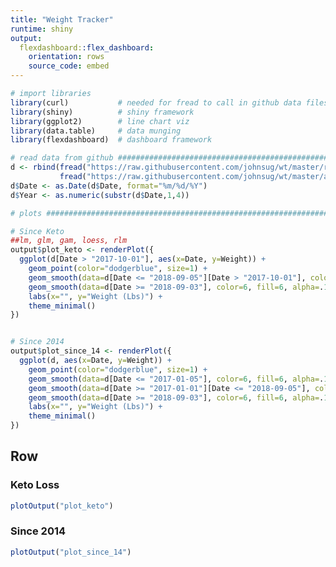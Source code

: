 ```yaml
---
title: "Weight Tracker"
runtime: shiny
output:
  flexdashboard::flex_dashboard:
    orientation: rows
    source_code: embed
---
```


```r
# import libraries
library(curl)           # needed for fread to call in github data files
library(shiny)          # shiny framework
library(ggplot2)        # line chart viz
library(data.table)     # data munging
library(flexdashboard)  # dashboard framework

# read data from github ##########################################################################
d <- rbind(fread("https://raw.githubusercontent.com/johnsug/wt/master/recent_wt.csv"), 
           fread("https://raw.githubusercontent.com/johnsug/wt/master/archived_wt.csv"))
d$Date <- as.Date(d$Date, format="%m/%d/%Y")
d$Year <- as.numeric(substr(d$Date,1,4))

# plots ##########################################################################################

# Since Keto
##lm, glm, gam, loess, rlm
output$plot_keto <- renderPlot({
  ggplot(d[Date > "2017-10-01"], aes(x=Date, y=Weight)) + 
    geom_point(color="dodgerblue", size=1) + 
    geom_smooth(data=d[Date <= "2018-09-05"][Date > "2017-10-01"], color=6, fill=6, alpha=.15, size=.5, method="loess") + 
    geom_smooth(data=d[Date >= "2018-09-03"], color=6, fill=6, alpha=.15, size=.5, method="loess") + 
    labs(x="", y="Weight (Lbs)") + 
    theme_minimal()
})


# Since 2014
output$plot_since_14 <- renderPlot({
  ggplot(d, aes(x=Date, y=Weight)) + 
    geom_point(color="dodgerblue", size=1) + 
    geom_smooth(data=d[Date <= "2017-01-05"], color=6, fill=6, alpha=.15, size=.5, method="loess", span=.25) + 
    geom_smooth(data=d[Date >= "2017-01-01"][Date <= "2018-09-05"], color=6, fill=6, alpha=.15, size=.5, method="loess", span=.35) + 
    geom_smooth(data=d[Date >= "2018-09-03"], color=6, fill=6, alpha=.15, size=.5, method="loess", span=.8) + 
    labs(x="", y="Weight (Lbs)") + 
    theme_minimal()
})


```

Row {data-height=250}
---------------------------------------

### Keto Loss
```r
plotOutput("plot_keto")
```

### Since 2014
```r
plotOutput("plot_since_14")
```
